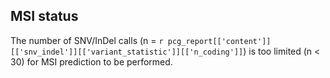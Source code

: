 ## MSI status

The number of SNV/InDel calls (n = `r pcg_report[['content']][['snv_indel']][['variant_statistic']][['n_coding']]`) is too limited (n < 30) for MSI prediction to be performed.
<br><br>
